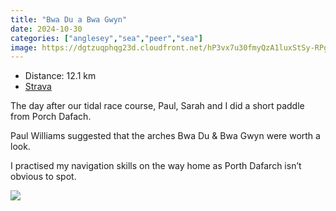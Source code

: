 ---
title: "Bwa Du a Bwa Gwyn"
date: 2024-10-30
categories: ["anglesey","sea","peer","sea"]
image: https://dgtzuqphqg23d.cloudfront.net/hP3vx7u30fmyQzA1luxStSy-RPg6iTa2rE60dSDDoF4-432x768.jpg
---

- Distance: 12.1 km
- [Strava](https://www.strava.com/activities/12781440458)

The day after our tidal race course, Paul, Sarah and I did a short paddle from Porch Dafach.

Paul Williams suggested that the arches Bwa Du & Bwa Gwyn were worth a look. 

I practised my navigation skills on the way home as Porth Dafarch isn't obvious to spot.

![](https://dgtzuqphqg23d.cloudfront.net/hP3vx7u30fmyQzA1luxStSy-RPg6iTa2rE60dSDDoF4-432x768.jpg)



